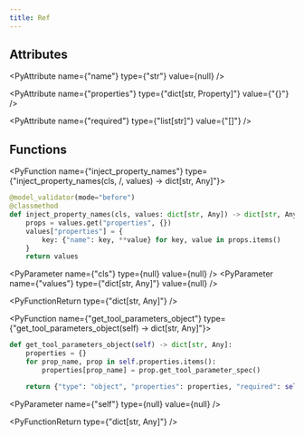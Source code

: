 ```yaml
---
title: Ref
---
```


## Attributes

<PyAttribute name={"name"} type={"str"} value={null} />

<PyAttribute name={"properties"} type={"dict[str, Property]"} value={"{}"} />

<PyAttribute name={"required"} type={"list[str]"} value={"[]"} />

## Functions

<PyFunction name={"inject_property_names"} type={"inject_property_names(cls, /, values) -> dict[str, Any]"}>

<PySourceCode >

```python
@model_validator(mode="before")
@classmethod
def inject_property_names(cls, values: dict[str, Any]) -> dict[str, Any]:
    props = values.get("properties", {})
    values["properties"] = {
        key: {"name": key, **value} for key, value in props.items()
    }
    return values
```

</PySourceCode>

<div >

<PyParameter name={"cls"} type={null} value={null} />
<PyParameter name={"values"} type={"dict[str, Any]"} value={null} />

</div>

<PyFunctionReturn type={"dict[str, Any]"} />

</PyFunction>

<PyFunction name={"get_tool_parameters_object"} type={"get_tool_parameters_object(self) -> dict[str, Any]"}>

<PySourceCode >

```python
def get_tool_parameters_object(self) -> dict[str, Any]:
    properties = {}
    for prop_name, prop in self.properties.items():
        properties[prop_name] = prop.get_tool_parameter_spec()

    return {"type": "object", "properties": properties, "required": self.required}
```

</PySourceCode>

<div >

<PyParameter name={"self"} type={null} value={null} />

</div>

<PyFunctionReturn type={"dict[str, Any]"} />

</PyFunction>
